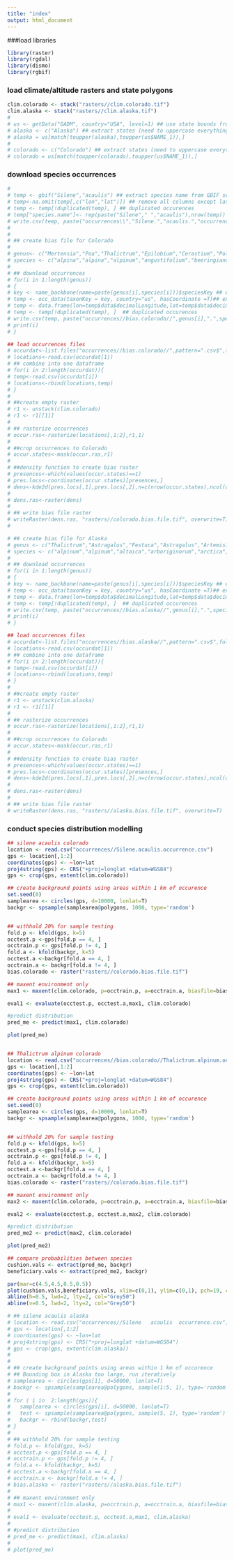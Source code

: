 ```yaml
---
title: "index"
output: html_document
---
```


###load libraries
```r
library(raster)
library(rgdal)
library(dismo)
library(rgbif)
```

### load climate/altitude rasters and state polygons
```r

clim.colorado <- stack("rasters//clim.colorado.tif")
clim.alaska <- stack("rasters//clim.alaska.tif")
# 
# us <- getData("GADM", country="USA", level=1) ## use state bounds from gadm website:
# alaska <- c("Alaska") ## extract states (need to uppercase everything)
# alaska = us[match(toupper(alaska),toupper(us$NAME_1)),]
# 
# colorado <- c("Colorado") ## extract states (need to uppercase everything)
# colorado = us[match(toupper(colorado),toupper(us$NAME_1)),]
```

### download species occurrences
```r
# 
# temp <- gbif("Silene","acaulis") ## extract species name from GBIF server
# temp<-na.omit(temp[,c("lon","lat")]) ## remove all columns except lat-long
# temp <- temp[!duplicated(temp), ] ## duplicated occurences
# temp["species.name"]<- rep(paste("Silene"," ","acaulis"),nrow(temp)) ##generate column for species name
# write.csv(temp, paste("occurrences\\","Silene.","acaulis.","occurrence.csv", sep=""),row.names=F) ##write csv with species occurences
# 
# 
# ## create bias file for Colorado
# 
# genus<- c("Mertensia","Poa","Thalictrum","Epilobium","Cerastium","Polygonum","Polemonium","Trifolium","Potentilla","Carex","Ranunculus","Arenaria","Ligusticum","Hymeneocis","Bromus","Rhodiola","Danthonia","Sedum","Abies","Achillea","Achillea","Kobresia","Eritrychum","Castilleja","Carex","Viola","Geum","Agrostis","Artemisia","Phlox","Trisetum","Taraxacum")
# species <- c("alpina","alpina","alpinum","angustifolium","beeringianum","bistortoides","brandegei","dasiphyllum","diversifolia","elynoides","eschscholtzii","fendleri","filvinum","grandiflora","inermis","integrifolia","intermedia","lanceolatum","lasiocarpa","millefolia","millefolium","myosuroides","nanum","occidentalis","pseudoscirpoidea","purpurea","rossii","scabra","scopulorum","sibirica","spicatum","vulgare")
# 
# ## download occurrences
# for(i in 1:length(genus))
# {
# key <- name_backbone(name=paste(genus[i],species[i]))$speciesKey ## extract species key from gbif
# temp <- occ_data(taxonKey = key, country="us", hasCoordinate =T)## extract species name from GBIF server
# temp <- data.frame(lon=temp$data$decimalLongitude,lat=temp$data$decimalLatitude,species.name=temp$data$name)
# temp <- temp[!duplicated(temp), ]  ## duplicated occurences
# write.csv(temp, paste("occurrences//bias.colorado//",genus[i],".",species[i], ".occurrence.csv",sep=""),row.names=F) ##write csv with species occurences
# print(i)
# }

## load occurrences files
# occurdat<-list.files("occurrences//bias.colorado//",pattern=".csv$",full=T)
# locations<-read.csv(occurdat[1])
# ## combine into one dataframe
# for(i in 2:length(occurdat)){
# temp<-read.csv(occurdat[i])
# locations<-rbind(locations,temp)
# }
# 
# ##create empty raster
# r1 <- unstack(clim.colorado)
# r1 <- r1[[1]]
# 
# ## rasterize occurrences
# occur.ras<-rasterize(locations[,1:2],r1,1)
# 
# ##crop occurrences to Colorado
# occur.states<-mask(occur.ras,r1)
# 
# ##density function to create bias raster
# presences<-which(values(occur.states)==1)
# pres.locs<-coordinates(occur.states)[presences,]
# dens<-kde2d(pres.locs[,1],pres.locs[,2],n=c(nrow(occur.states),ncol(occur.states)))
# 
# dens.ras<-raster(dens)
# 
# ## write bias file raster
# writeRaster(dens.ras, "rasters//colorado.bias.file.tif", overwrite=T)
# 

# ## create bias file for Alaska
# genus <- c("Thalictrum","Astragalus","Festuca","Astragalus","Artemisia","Salix","Poa","Potentilla","Carex","Saxifraga","Oxyria","Carex","Viola","Saxifraga","Pedicularis","Antennaria","Geum","Petasites","Stellaria","Rhododendron","Epilobium","Arnica","Luzula","Betula","Dryas","Anemone","Salix","Gentiana","Toffieldia","Salix","Saxifraga","Trisetum","Pedicularis","Cassiope","Polygonum")
# species <- c("alpinum","alpinum","altaica","arboriginorum","arctica","arctica","arctica","biflora","bigelowii","brochialis","digyna","elynoides","episula","flagellaris","flammea","friesiana","glaciale","hyperboreus","laeta","lapponicum","latifolium","lessingii","multiflora","nana","octopetala","parviflora","polaris","propinqua","pusilla","reticulata","spicata","spicatum","sudetica","tetragona","viviparum")
# 
# ## download occurrences
# for(i in 1:length(genus))
# {
# key <- name_backbone(name=paste(genus[i],species[i]))$speciesKey ## extract species key from gbif
# temp <- occ_data(taxonKey = key, country="us", hasCoordinate =T)## extract species name from GBIF server
# temp <- data.frame(lon=temp$data$decimalLongitude,lat=temp$data$decimalLatitude,species.name=temp$data$name)
# temp <- temp[!duplicated(temp), ]  ## duplicated occurences
# write.csv(temp, paste("occurrences//bias.alaska//",genus[i],".",species[i], ".occurrence.csv",sep=""),row.names=F) ##write csv with species occurences
# print(i)
# }

## load occurrences files
# occurdat<-list.files("occurrences//bias.alaska//",pattern=".csv$",full=T)
# locations<-read.csv(occurdat[1])
# ## combine into one dataframe
# for(i in 2:length(occurdat)){
# temp<-read.csv(occurdat[i])
# locations<-rbind(locations,temp)
# }
# 
# ##create empty raster
# r1 <- unstack(clim.alaska)
# r1 <- r1[[1]]
# 
# ## rasterize occurrences
# occur.ras<-rasterize(locations[,1:2],r1,1)
# 
# ##crop occurrences to Colorado
# occur.states<-mask(occur.ras,r1)
# 
# ##density function to create bias raster
# presences<-which(values(occur.states)==1)
# pres.locs<-coordinates(occur.states)[presences,]
# dens<-kde2d(pres.locs[,1],pres.locs[,2],n=c(nrow(occur.states),ncol(occur.states)))
# 
# dens.ras<-raster(dens)
# 
# ## write bias file raster
# writeRaster(dens.ras, "rasters//alaska.bias.file.tif", overwrite=T)

```

### conduct species distribution modelling
```r
## silene acaulis colorado
location <- read.csv("occurrences//Silene.acaulis.occurrence.csv")
gps <- location[,1:2]
coordinates(gps) <- ~lon+lat
proj4string(gps) <- CRS("+proj=longlat +datum=WGS84")
gps <- crop(gps, extent(clim.colorado))

## create background points using areas within 1 km of occurence
set.seed(0)
samplearea <- circles(gps, d=10000, lonlat=T)
backgr <- spsample(samplearea@polygons, 1000, type='random')


## withhold 20% for sample testing
fold.p <- kfold(gps, k=5)
occtest.p <-gps[fold.p == 4, ]
occtrain.p <- gps[fold.p != 4, ]
fold.a <- kfold(backgr, k=5)
occtest.a <-backgr[fold.a == 4, ]
occtrain.a <- backgr[fold.a != 4, ]
bias.colorado <- raster("rasters//colorado.bias.file.tif")

## maxent environment only
max1 <- maxent(clim.colorado, p=occtrain.p, a=occtrain.a, biasfile=bias.colorado)

eval1 <- evaluate(occtest.p, occtest.a,max1, clim.colorado)

#predict distribution
pred_me <- predict(max1, clim.colorado)

plot(pred_me)


## Thalictrum alpinum colorado
location <- read.csv("occurrences//bias.colorado//Thalictrum.alpinum.occurrence.csv")
gps <- location[,1:2]
coordinates(gps) <- ~lon+lat
proj4string(gps) <- CRS("+proj=longlat +datum=WGS84")
gps <- crop(gps, extent(clim.colorado))

## create background points using areas within 1 km of occurence
set.seed(0)
samplearea <- circles(gps, d=10000, lonlat=T)
backgr <- spsample(samplearea@polygons, 1000, type='random')


## withhold 20% for sample testing
fold.p <- kfold(gps, k=5)
occtest.p <-gps[fold.p == 4, ]
occtrain.p <- gps[fold.p != 4, ]
fold.a <- kfold(backgr, k=5)
occtest.a <-backgr[fold.a == 4, ]
occtrain.a <- backgr[fold.a != 4, ]
bias.colorado <- raster("rasters//colorado.bias.file.tif")

## maxent environment only
max2 <- maxent(clim.colorado, p=occtrain.p, a=occtrain.a, biasfile=bias.colorado)

eval2 <- evaluate(occtest.p, occtest.a,max2, clim.colorado)

#predict distribution
pred_me2 <- predict(max2, clim.colorado)

plot(pred_me2)

## compare probabilities between species
cushion.vals <- extract(pred_me, backgr)
beneficiary.vals <- extract(pred_me2, backgr)

par(mar=c(4.5,4.5,0.5,0.5))
plot(cushion.vals,beneficiary.vals, xlim=c(0,1), ylim=c(0,1), pch=19, cex=0.3)
abline(h=0.5, lwd=2, lty=2, col="Grey50")
abline(v=0.5, lwd=2, lty=2, col="Grey50")

```


```r
# ## silene acaulis alaska
# location <- read.csv("occurrences//Silene   acaulis  occurrence.csv")
# gps <- location[,1:2]
# coordinates(gps) <- ~lon+lat
# proj4string(gps) <- CRS("+proj=longlat +datum=WGS84")
# gps <- crop(gps, extent(clim.alaska))
# 
# 
# ## create background points using areas within 1 km of occurence
# ## Bounding box in Alaska too large, run iteratively 
# samplearea <- circles(gps[1], d=50000, lonlat=T)
# backgr <- spsample(samplearea@polygons, sample(1:5, 1), type='random')
# 
# for ( i in  2:length(gps)){
#   samplearea <- circles(gps[i], d=50000, lonlat=T)
#   test <- spsample(samplearea@polygons, sample(5, 1), type='random')
#   backgr <- rbind(backgr,test)
# }
# 
# ## withhold 20% for sample testing
# fold.p <- kfold(gps, k=5)
# occtest.p <-gps[fold.p == 4, ]
# occtrain.p <- gps[fold.p != 4, ]
# fold.a <- kfold(backgr, k=5)
# occtest.a <-backgr[fold.a == 4, ]
# occtrain.a <- backgr[fold.a != 4, ]
# bias.alaska <- raster("rasters//alaska.bias.file.tif")
# 
# ## maxent environment only
# max1 <- maxent(clim.alaska, p=occtrain.p, a=occtrain.a, biasfile=bias.alaska)
# 
# eval1 <- evaluate(occtest.p, occtest.a,max1, clim.alaska)
# 
# #predict distribution
# pred_me <- predict(max1, clim.alaska)
# 
# plot(pred_me)
```
